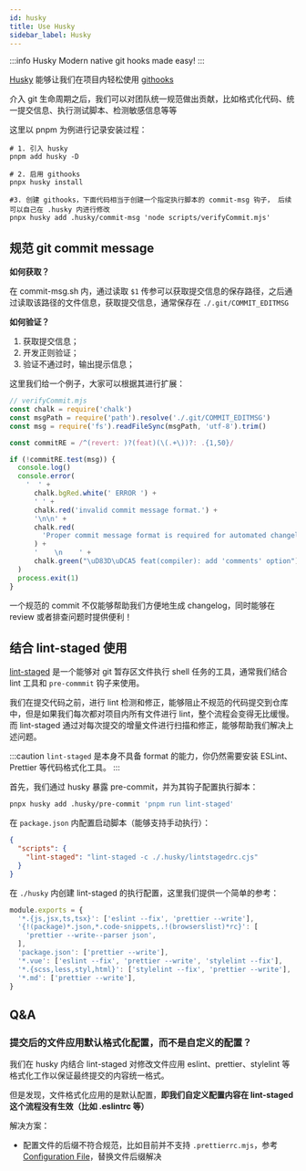 ```yaml
---
id: husky
title: Use Husky
sidebar_label: Husky
---
```



:::info Husky
Modern native git hooks made easy!
:::

[Husky](https://typicode.github.io/husky/#/?) 能够让我们在项目内轻松使用 [githooks](https://git-scm.com/docs/githooks)

介入 git 生命周期之后，我们可以对团队统一规范做出贡献，比如格式化代码、统一提交信息、执行测试脚本、检测敏感信息等等

这里以 pnpm 为例进行记录安装过程：

```shell
# 1. 引入 husky
pnpm add husky -D

# 2. 启用 githooks
pnpx husky install

#3. 创建 githooks，下面代码相当于创建一个指定执行脚本的 commit-msg 钩子， 后续可以自己在 .husky 内进行修改
pnpx husky add .husky/commit-msg 'node scripts/verifyCommit.mjs'
```

## 规范 git commit message

**如何获取？**

在 commit-msg.sh 内，通过读取 `$1` 传参可以获取提交信息的保存路径，之后通过读取该路径的文件信息，获取提交信息，通常保存在 `./.git/COMMIT_EDITMSG`

**如何验证？**

1. 获取提交信息；
2. 开发正则验证；
3. 验证不通过时，输出提示信息；

这里我们给一个例子，大家可以根据其进行扩展：

```javascript
// verifyCommit.mjs
const chalk = require('chalk')
const msgPath = require('path').resolve('./.git/COMMIT_EDITMSG')
const msg = require('fs').readFileSync(msgPath, 'utf-8').trim()

const commitRE = /^(revert: )?(feat)(\(.+\))?: .{1,50}/

if (!commitRE.test(msg)) {
  console.log()
  console.error(
    '  ' +
      chalk.bgRed.white(' ERROR ') +
      ' ' +
      chalk.red('invalid commit message format.') +
      '\n\n' +
      chalk.red(
        'Proper commit message format is required for automated changelog generation. Examples:\n\n'
      ) +
      '    \n    ' +
      chalk.green("\uD83D\uDCA5 feat(compiler): add 'comments' option")
  )
  process.exit(1)
}
```

一个规范的 commit 不仅能够帮助我们方便地生成 changelog，同时能够在 review 或者排查问题时提供便利！

## 结合 lint-staged 使用

[lint-staged](https://github.com/okonet/lint-staged) 是一个能够对 git 暂存区文件执行 shell 任务的工具，通常我们结合 lint 工具和 `pre-commmit` 钩子来使用。

我们在提交代码之前，进行 lint 检测和修正，能够阻止不规范的代码提交到仓库中，但是如果我们每次都对项目内所有文件进行 lint，整个流程会变得无比缓慢。而 lint-staged 通过对每次提交的增量文件进行扫描和修正，能够帮助我们解决上述问题。

:::caution
`lint-staged` 是本身不具备 format 的能力，你仍然需要安装 ESLint、Prettier 等代码格式化工具。
:::

首先，我们通过 husky 暴露 pre-commit，并为其钩子配置执行脚本：

```bash
pnpx husky add .husky/pre-commit 'pnpm run lint-staged'
```

在 `package.json` 内配置启动脚本（能够支持手动执行）：

```json
{
  "scripts": {
    "lint-staged": "lint-staged -c ./.husky/lintstagedrc.cjs"
  }
}
```

在 `./husky` 内创建 lint-staged 的执行配置，这里我们提供一个简单的参考：

```js
module.exports = {
  '*.{js,jsx,ts,tsx}': ['eslint --fix', 'prettier --write'],
  '{!(package)*.json,*.code-snippets,.!(browserslist)*rc}': [
    'prettier --write--parser json',
  ],
  'package.json': ['prettier --write'],
  '*.vue': ['eslint --fix', 'prettier --write', 'stylelint --fix'],
  '*.{scss,less,styl,html}': ['stylelint --fix', 'prettier --write'],
  '*.md': ['prettier --write'],
}
```

## Q&A

### 提交后的文件应用默认格式化配置，而不是自定义的配置？

我们在 husky 内结合 lint-staged 对修改文件应用 eslint、prettier、stylelint 等格式化工作以保证最终提交的内容统一格式。

但是发现，文件格式化应用的是默认配置，**即我们自定义配置内容在 lint-staged 这个流程没有生效（比如 .eslintrc 等）**

解决方案：

- 配置文件的后缀不符合规范，比如目前并不支持 `.prettierrc.mjs`，参考[Configuration File](https://prettier.io/docs/en/configuration.html)，替换文件后缀解决
